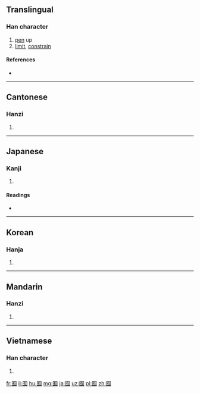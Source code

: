 ==Translingual==

===Han character===
{{Han char|rn=31|rad=囗|as=06|sn=9|four=6022<sub>7</sub>|canj=田大月 (WKB)|ids=⿴[[囗]][[有]]}}

# [[pen]] up
# [[limit]], [[constrain]]

====References====
* {{Han ref|kx=0218.080|dkj=04756|dj=0446.100|hdz=10717.200|uh=56FF|ud=22271|bh=ABAA|bd=43946}}

----

==Cantonese==

===Hanzi===
{{yue-hanzi|jyut=[[jau6]]|y=yau6}}

# {{defn|lang=yue|sort=囗06}}

----

==Japanese==

===Kanji===
{{ja-kanji|grade=|rs=囗06}}

# {{defn|lang=ja|sort=囗06}}

====Readings====
* {{ja-readings|goon=[[いく]] (iku), [[う]] (u)|kanon=[[いく]] (iku), [[ゆう]] (yū)|kun=[[その]] (sono)}}

----

==Korean==

===Hanja===
{{ko-hanja|hangeul=유|rv=yu|mr=yu}}

# {{defn|lang=ko|sort=囗06}}

----

==Mandarin==

===Hanzi===
{{cmn-hanzi|pin=[[yòu]] ([[you4]])|wg=yu<sup>4</sup>}}

# {{defn|lang=cmn|sort=囗06}}

----

==Vietnamese==

===Han character===
{{vi-hantu|hữu|rs=囗06}}

# {{defn|lang=vi|sort=囗06}}

[[fr:囿]]
[[li:囿]]
[[hu:囿]]
[[mg:囿]]
[[ja:囿]]
[[uz:囿]]
[[pl:囿]]
[[zh:囿]]